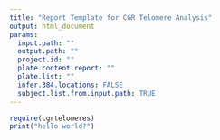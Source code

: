 ```yaml
---
title: "Report Template for CGR Telomere Analysis"
output: html_document
params:
  input.path: ""
  output.path: ""
  project.id: ""
  plate.content.report: ""
  plate.list: ""
  infer.384.locations: FALSE
  subject.list.from.input.path: TRUE
---
```


```r
require(cgrtelomeres)
print("hello world?")
```

